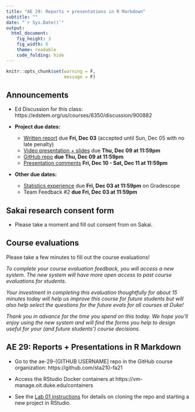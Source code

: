 ```yaml
---
title: "AE 29: Reports + presentations in R Markdown" 
subtitle: ""
date: "`r Sys.Date()`"
output: 
  html_document: 
    fig_height: 3
    fig_width: 6
    theme: readable
    code_folding: hide
---
```


```r
knitr::opts_chunk$set(warning = F, 
                      message = F)
```


## Announcements

- Ed Discussion for this class: https://edstem.org/us/courses/8350/discussion/900882 

- **Project due dates:** 
  - [Written report](https://sta210-fa21.netlify.app/project/#written-report) due **Fri, Dec 03** (accepted until Sun, Dec 05 with no late penalty)
  - [Video presentation + slides](https://sta210-fa21.netlify.app/project/#video-presentation--slides) due **Thu, Dec 09 at 11:59pm**
  - [GitHub repo](https://sta210-fa21.netlify.app/project/#reproducibility---organization) **due Thu, Dec 09 at 11:59pm**
  - [Presentation comments](https://sta210-fa21.netlify.app/project/#presentation-comments) **Fri, Dec 10 - Sat, Dec 11 at 11:59pm**
  
- **Other due dates:**
  - [Statistics experience](https://sta210-fa21.netlify.app/hw/stats-experience.html) due **Fri, Dec 03 at 11:59pm** on Gradescope
  - Team Feedback #2 **due Fri, Dec 03 at 11:59pm**

## Sakai research consent form 

- Please take a moment and fill out consent from on Sakai. 


## Course evaluations

Please take a few minutes to fill out the course evaluations!

*To complete your course evaluation feedback, you will access a new system. The new system will have more open access to past course evaluations for students.*

*Your investment in completing this evaluation thoughtfully for about 15 minutes today will help us improve this course for future students but will also help select the questions for the future evals for all courses at Duke!*

*Thank you in advance for the time you spend on this today. We hope you’ll enjoy using the new system and will find the forms you help to design useful for your (and future students’) course decisions.*

##  AE 29: Reports + Presentations in R Markdown

- Go to the ae-29-[GITHUB USERNAME] repo in the GitHub course organization: https://github.com/sta210-fa21

- Access the RStudio Docker containers at https://vm-manage.oit.duke.edu/containers

- See the [Lab 01 instructions](https://sta210-fa21.netlify.app/labs/lab-01-ikea.html) for details on cloning the repo and starting a new project in RStudio.

